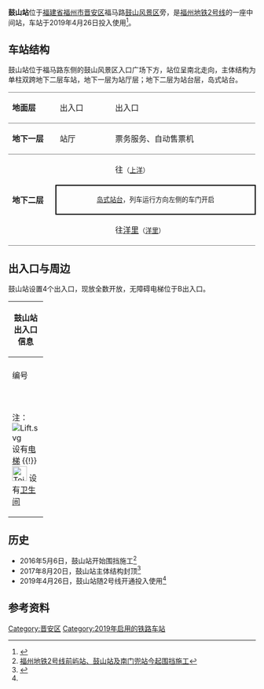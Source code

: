 {{Otheruses|subject=[[福州地铁|福州地铁]]的车站|other=其他同名车站|鼓山站}}
{{NoteTA|G1=Railway}}
{{Infobox station
| style               = 
| livery              = {{福州地铁颜色|2|s}}
| name                = 鼓山站
| eng_name            = Gushan Station
| symbol_top          = 
| symbol_right        = 
| image               = 201904_Gushan_Station.jpg
| caption             = 鼓山站站名壁（2019年4月）
| alt                 = 鼓山站站名壁
| address             = [[福建省|福建省]][[福州市|福州市]][[晋安区|晋安区]]福马路鼓山风景区入口
| coordinates         = {{coord|26.0565553|N|119.3701264|E|display=inline, title|type:railwaystation}}
| operator            = <!--{{rint|fuzhou|metro}}--> [[福州地铁|福州地铁]]
| line                = {{福州地铁线路名|2|full}}
| exits               = 4
| platform            = 1个[[岛式站台|岛式站台]]
| connections         = <!-- 公交站：-->
| structure           = 地下站
| Interchange         = 
| colour              = 白色
| code                = 
| opening             = 
| opened              = {{Start date|2019|04|26|df=y}}
| closed              =  <!-- {{End date|YYYY|MM|DD|df=y}} -->
| services            = {{Adjacent stations|system=Fuzhou Metro|line1=2|left1=上洋|right1=洋里}}
| route_map           = 
| first = {{福州地铁线路名|2|short}}：<br /><div style="display:inline-block; text-align: left;">开往{{站|洋里}}：<br />开往{{站|苏洋}}：</div><div style="display:inline-block; text-align: right;">07:22<br />06:32</div>
| last = {{福州地铁线路名|2|short}}：<br /><div style="display:inline-block; text-align: left;">开往{{站|洋里}}：<br />开往{{站|苏洋}}：</div><div style="display:inline-block; text-align: right;">23:52<br />23:02</div>
}}

'''鼓山站'''位于[[福建省|福建省]][[福州市|福州市]][[晋安区|晋安区]]福马路[[鼓山风景区|鼓山风景区]]旁，是[[福州地铁|福州地铁]][[福州地铁2号线|2号线]]的一座中间站，车站于2019年4月26日投入使用<ref name=":02">{{Cite web|title=福州地铁2号线正式开通试运营-中新网|url=http://www.chinanews.com/tp/2019/04-26/8821198.shtml|work=www.chinanews.com|accessdate=2019-04-26|archive-date=2019-04-26|archive-url=https://web.archive.org/web/20190426090412/http://www.chinanews.com/tp/2019/04-26/8821198.shtml|dead-url=no}}</ref>。

== 车站结构 ==
鼓山站位于福马路东侧的鼓山风景区入口广场下方，站位呈南北走向，主体结构为单柱双跨地下二层车站，地下一层为站厅层；地下二层为站台层，岛式站台。
{|cellspacing=0 cellpadding=3
|-
|style="border-top:solid 1px gray;border-bottom:solid 1px gray;" valign=top width=100|'''地面层'''
|style="border-top:solid 1px gray;border-bottom:solid 1px gray;" valign=top width=100|出入口
|style="border-top:solid 1px gray;border-bottom:solid 1px gray;" valign=top|
|style="border-top:solid 1px gray;border-bottom:solid 1px gray;" valign=top width=350|出入口
|-
|style="border-bottom:solid 1px gray;" valign=top|'''地下一层'''
|style="border-bottom:solid 1px gray;" valign=top|站厅
|style="border-bottom:solid 1px gray;" valign=top|
|style="border-bottom:solid 1px gray;" valign=top|票务服务、自动售票机
|-
|style="border-bottom:solid 1px gray;" rowspan=3 valign=top|'''地下二层'''
|{{福州地铁站台编号|L2|1}}
|{{arrow|L}}
|{{福州地铁线路名|2|long}} 往{{站|苏洋}}<small>（[[上洋站|上洋]]）</small>
|-
| colspan="3" style="border-right:solid 2px black;border-left:solid 2px black;border-top:solid 2px black;border-bottom:solid 2px black;" |<center><small>[[岛式站台|岛式站台]]，列车运行方向左侧的车门开启</small></center>
|-
|style="border-bottom:solid 1px gray;"|{{福州地铁站台编号|L2|2}}
|style="border-bottom:solid 1px gray;"|
|style="border-bottom:solid 1px gray;"|{{福州地铁线路名|2|long}} 往[[洋里站_(福州)|洋里]]<small>（[[洋里站_(福州)|洋里]]）</small> {{arrow|R}} 
|}

== 出入口与周边 ==
鼓山站设置4个出入口，现放全数开放，无障碍电梯位于B出入口。
{| class="wikitable" width="56%" |
! colspan="4" |鼓山站出入口信息
|-
| colspan="4" align="center" bgcolor="{{福州地铁颜色|2}}" |
|-
! style="width:40px" | 编号
! style="width:70px" | 设施
! style="width:210px" | 位置
! style="width:210px" | 接驳交通
|-
| align="center" |{{港铁出口|A}}|| ||<center>福马路东侧</center>||[[File:Paris_Bus_icon.svg|18px]] 鼓山公交总站
|-
| align="center" |{{港铁出口|B}}||[[File:Lift.svg|alt=]]||<center>鼓山路口</center>||[[File:Paris_Bus_icon.svg|18px]] 鼓山公交总站
|-
| align="center" |{{港铁出口|C}}|| ||<center>福马路东侧</center>||[[File:Paris_Bus_icon.svg|18px]] 鼓山公交总站
|-
| align="center" |{{港铁出口|D}}||[[File:Toilet_Of_FZM.svg|30x30px]]
|<center>福马路东侧</center>||[[File:Paris_Bus_icon.svg|18px]] 鼓山公交总站、地铁鼓山站
|-
| colspan="4" bgcolor="#eeeeee" | 注：[[File:Lift.svg|alt=]] 设有[[电梯|电梯]] {{!}} [[File:Toilet_Of_FZM.svg|30x30px]] 设有[[卫生间|卫生间]]
|}


== 历史 ==
* 2016年5月6日，鼓山站开始围挡施工<ref>[http://fz.fjsen.com/2016-05/06/content_17762758.htm 福州地铁2号线前屿站、鼓山站及南门兜站今起围挡施工]</ref>
*2017年8月20日，鼓山站主体结构封顶<ref>{{Cite web|title=福州地铁项目鼓山站主体结构封顶|url=http://mail.egjyc.com.cn/news/7131.asp|work=mail.egjyc.com.cn|accessdate=2019-04-13|author=|date=|publisher=|archive-url=https://web.archive.org/web/20190413023208/http://mail.egjyc.com.cn/news/7131.asp|archive-date=2019-04-13|dead-url=yes}}</ref>
* 2019年4月26日，鼓山站随2号线开通投入使用<ref name=":02" />

==参考资料==
{{reflist}}
{{福州地铁2号线}}

[[Category:晋安区|Category:晋安区]]

[[Category:2019年启用的铁路车站|Category:2019年启用的铁路车站]]